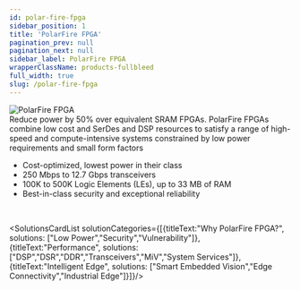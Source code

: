 ```yaml
---
id: polar-fire-fpga
sidebar_position: 1
title: 'PolarFire FPGA'
pagination_prev: null
pagination_next: null
sidebar_label: PolarFire FPGA
wrapperClassName: products-fullbleed
full_width: true
slug: /polar-fire-fpga
---
```





![PolarFire FPGA](/img/pages/polar-fire-fpga/polar-fire-fpga-banner.png "Pola Fire FPGA")
<br />
Reduce power by 50% over equivalent SRAM FPGAs. PolarFire FPGAs combine low cost and SerDes and DSP resources to satisfy a range of high-speed and compute-intensive systems constrained by low power requirements and small form factors

- Cost-optimized, lowest power in their class
- 250 Mbps to 12.7 Gbps transceivers
- 100K to 500K Logic Elements (LEs), up to 33 MB of RAM
- Best-in-class security and exceptional reliability

<br />

<SolutionsCardList solutionCategories={[{titleText:"Why PolarFire FPGA?", solutions: ["Low Power","Security","Vulnerability"]}, {titleText:"Performance", solutions: ["DSP","DSR","DDR","Transceivers","MiV","System Services"]},{titleText:"Intelligent Edge", solutions: ["Smart Embedded Vision","Edge Connectivity","Industrial Edge"]}]}/>


